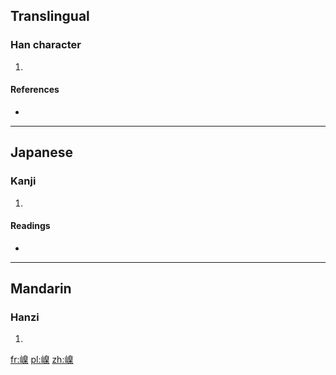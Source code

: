 ==Translingual==

===Han character===
{{Han char|rn=46|rad=山|as=10|sn=13|four=2679<sub>4</sub>|canj=山竹山木 (UHUD)}}

# {{defn|Han|sort=山10}}

====References====
* {{Han ref|kx=0317.450|dkj=08367|dj=0618.140|hdz=10790.210|uh=5D72|ud=23922|bh=DD51|bd=56657}}

----

==Japanese==

===Kanji===
{{ja-kanji|grade=|rs=山10}}

# {{defn|lang=ja|sort=山10}}

====Readings====
* {{ja-readings|on=[[げつ]] (getsu), [[げち]] (gechi)|kun=}}

----

==Mandarin==

===Hanzi===
{{cmn-hanzi|pin=[[niè]] ([[nie4]])|wg=nieh<sup>4</sup>}}

# {{defn|lang=cmn|sort=山10}}

[[fr:嵲]]
[[pl:嵲]]
[[zh:嵲]]